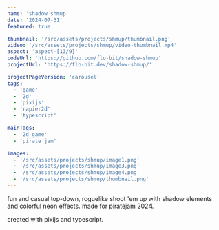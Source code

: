 ```yaml
---
name: 'shadow shmup'
date: '2024-07-31'
featured: true

thumbnail: '/src/assets/projects/shmup/thumbnail.png'
video: '/src/assets/projects/shmup/video-thumbnail.mp4'
aspect: 'aspect-[13/9]'
codeUrl: 'https://github.com/flo-bit/shadow-shmup'
projectUrl: 'https://flo-bit.dev/shadow-shmup/'

projectPageVersion: 'carousel'
tags:
  - 'game'
  - '2d'
  - 'pixijs'
  - 'rapier2d'
  - 'typescript'

mainTags:
  - '2d game'
  - 'pirate jam'

images:
  - '/src/assets/projects/shmup/image1.png'
  - '/src/assets/projects/shmup/image3.png'
  - '/src/assets/projects/shmup/image4.png'
  - '/src/assets/projects/shmup/thumbnail.png'
---
```


<ProjectGrid project={frontmatter}>
fun and casual top-down, roguelike shoot 'em up with shadow elements and colorful neon effects. made for piratejam 2024.

created with pixijs and typescript.
</ProjectGrid>
